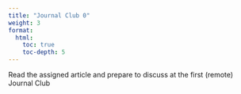 ```yaml
---
title: "Journal Club 0"
weight: 3
format: 
  html: 
    toc: true
    toc-depth: 5
---
```


Read the assigned article and prepare to discuss at the first (remote) Journal Club 

